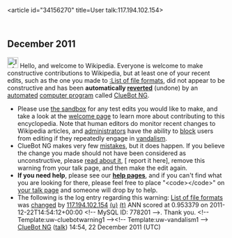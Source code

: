 <article id="34156270" title=User talk:117.194.102.154>
	<talkpage id="34156270" title="User talk:117.194.102.154">


== December 2011 ==
[[Image:Information.svg|left|25px|alt=|link=]] Hello, and welcome to Wikipedia. Everyone is welcome to make constructive contributions to Wikipedia, but at least one of your recent edits, such as the one you made to [[:List of file formats]], did not appear to be constructive and has been '''automatically [[Help:Reverting|reverted]]''' (undone) by an [[automated]] [[computer program]] called [[User:ClueBot NG|ClueBot NG]]. 
* Please use [[Wikipedia:Sandbox|the sandbox]] for any test edits you would like to make, and take a look at the [[Wikipedia:Introduction|welcome page]] to learn more about contributing to this encyclopedia. Note that human editors do monitor recent changes to Wikipedia articles, and [[WP:ADMINS|administrators]] have the ability to [[WP:BLOCK|block]] users from editing if they repeatedly engage in [[WP:vandalism|vandalism]].
* ClueBot NG makes very few [[User:ClueBot NG#Information About False Positives|mistakes]], but it does happen. If you believe the change you made should not have been considered as unconstructive, please [[User:ClueBot NG#Information About False Positives|read about it]], [{{User:ClueBot NG/Warnings/FPReport|778201}} report it here], remove this warning from your talk page, and then make the edit again.
*'''If you need help''', please see our '''[[Help:Contents|help pages]]''', and if you can't find what you are looking for there, please feel free to place &quot;&lt;code&gt;{{tl|helpme}}&lt;/code&gt;&quot; on [[Special:MyTalk|your talk page]] and someone will drop by to help.
* The following is the log entry regarding this warning: [[List of file formats]] was [http://en.wikipedia.org/w/index.php?title=List+of+file+formats&amp;diff=467192253&amp;oldid=466873230 changed] by [[Special:Contributions/117.194.102.154|117.194.102.154]] [[User:117.194.102.154|(u)]] [[User talk:117.194.102.154|(t)]] ANN scored at 0.953379 on 2011-12-22T14:54:12+00:00 &lt;!-- MySQL ID: 778201 --&gt;. Thank you. &lt;!-- Template:uw-cluebotwarning1 --&gt;&lt;!-- Template:uw-vandalism1 --&gt; [[User:ClueBot NG|ClueBot NG]] ([[User talk:ClueBot NG|talk]]) 14:54, 22 December 2011 (UTC)
	</talkpage>
</article>